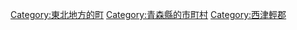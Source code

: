 {{Commonscat|Fukaura, Aomori}}
{{Catmore}}

{{DEFAULTSORT:Fukaura}}
[[Category:東北地方的町|Category:東北地方的町]]
[[Category:青森縣的市町村|Category:青森縣的市町村]]
[[Category:西津輕郡|Category:西津輕郡]]